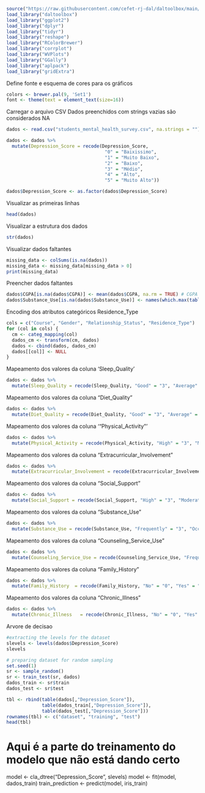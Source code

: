 ```{r}
source("https://raw.githubusercontent.com/cefet-rj-dal/daltoolbox/main/jupyter.R")
load_library("daltoolbox")
load_library("ggplot2")
load_library("dplyr")
load_library("tidyr")
load_library("reshape")
load_library("RColorBrewer")
load_library("corrplot")
load_library("WVPlots")
load_library("GGally")
load_library("aplpack")
load_library("gridExtra")
```

Define fonte e esquema de cores para os gráficos
```{r}
colors <- brewer.pal(9, 'Set1')
font <- theme(text = element_text(size=16))
```

Carregar o arquivo CSV
Dados preenchidos com strings vazias são considerados NA
```{r}
dados <- read.csv("students_mental_health_survey.csv", na.strings = "")
```

```{r}
dados <- dados %>%
  mutate(Depression_Score = recode(Depression_Score, 
                                    "0" = "Baixissimo",
                                    "1" = "Muito Baixo", 
                                    "2" = "Baixo", 
                                    "3" = "Médio", 
                                    "4" = "Alto", 
                                    "5" = "Muito Alto"))

dados$Depression_Score <- as.factor(dados$Depression_Score)
```


Visualizar as primeiras linhas
```{r}
head(dados)
```

Visualizar a estrutura dos dados
```{r}
str(dados)
```

Visualizar dados faltantes
```{r}
missing_data <- colSums(is.na(dados))
missing_data <- missing_data[missing_data > 0]
print(missing_data)
```

Preencher dados faltantes
```{r}
dados$CGPA[is.na(dados$CGPA)] <- mean(dados$CGPA, na.rm = TRUE) # CGPA preenchido com a média
dados$Substance_Use[is.na(dados$Substance_Use)] <- names(which.max(table(dados$Substance_Use))) # Substance_Use preenchido com a moda
```

Encoding dos atributos categóricos
Residence_Type
```{r}
cols = c("Course", "Gender", "Relationship_Status", "Residence_Type")
for (col in cols) {
  cm <- categ_mapping(col)
  dados_cm <- transform(cm, dados)
  dados <- cbind(dados, dados_cm)
  dados[[col]] <- NULL
}
```

Mapeamento dos valores da coluna 'Sleep_Quality'
```{r}
dados <- dados %>%
  mutate(Sleep_Quality = recode(Sleep_Quality, "Good" = "3", "Average" = "2", "Poor" = "1"))
```

Mapeamento dos valores da coluna "Diet_Quality"
```{r}
dados <- dados %>%
  mutate(Diet_Quality = recode(Diet_Quality, "Good" = "3", "Average" = "2", "Poor" = "1"))
```

Mapeamento dos valores da coluna '"Physical_Activity"'
```{r}
dados <- dados %>%
  mutate(Physical_Activity = recode(Physical_Activity, "High" = "3", "Moderate" = "2", "Low" = "1"))
```

Mapeamento dos valores da coluna "Extracurricular_Involvement"
```{r}
dados <- dados %>%
  mutate(Extracurricular_Involvement = recode(Extracurricular_Involvement, "High" = "3", "Moderate" = "2", "Low" = "1"))
```

Mapeamento dos valores da coluna "Social_Support"
```{r}
dados <- dados %>%
  mutate(Social_Support = recode(Social_Support, "High" = "3", "Moderate" = "2", "Low" = "1"))
```

Mapeamento dos valores da coluna "Substance_Use"
```{r}
dados <- dados %>%
  mutate(Substance_Use = recode(Substance_Use, "Frequently" = "3", "Occasionally" = "2", "Never" = "1"))
```

Mapeamento dos valores da coluna "Counseling_Service_Use"
```{r}
dados <- dados %>%
  mutate(Counseling_Service_Use = recode(Counseling_Service_Use, "Frequently" = "3", "Occasionally" = "2", "Never" = "1"))
```

Mapeamento dos valores da coluna "Family_History"
```{r}
dados <- dados %>%
  mutate(Family_History  = recode(Family_History, "No" = "0", "Yes" = "1"))
```

Mapeamento dos valores da coluna "Chronic_Illness "
```{r}
dados <- dados %>%
  mutate(Chronic_Illness   = recode(Chronic_Illness, "No" = "0", "Yes" = "1"))
```


Arvore de decisao
```{r}
#extracting the levels for the dataset
slevels <- levels(dados$Depression_Score)
slevels
```

```{r}
# preparing dataset for random sampling
set.seed(1)
sr <- sample_random()
sr <- train_test(sr, dados)
dados_train <- sr$train
dados_test <- sr$test
```

```{r}
tbl <- rbind(table(dados[,"Depression_Score"]), 
             table(dados_train[,"Depression_Score"]), 
             table(dados_test[,"Depression_Score"]))
rownames(tbl) <- c("dataset", "training", "test")
head(tbl)
```

# Aqui é a parte do treinamento do modelo que não está dando certo
model <- cla_dtree("Depression_Score", slevels)
model <- fit(model, dados_train)
train_prediction <- predict(model, iris_train)










